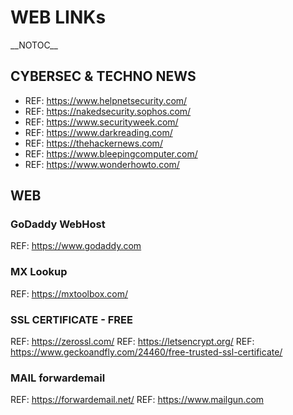 = WEB LINKs =
__NOTOC__
<!-- This is a comment -->

== CYBERSEC & TECHNO NEWS ==
*REF: https://www.helpnetsecurity.com/
*REF: https://nakedsecurity.sophos.com/
*REF: https://www.securityweek.com/
*REF: https://www.darkreading.com/
*REF: https://thehackernews.com/
*REF: https://www.bleepingcomputer.com/
*REF: https://www.wonderhowto.com/


== WEB ==
=== GoDaddy WebHost ===
REF: https://www.godaddy.com

=== MX Lookup ===
REF: https://mxtoolbox.com/

=== SSL CERTIFICATE - FREE ===
REF: https://zerossl.com/
REF: https://letsencrypt.org/
REF: https://www.geckoandfly.com/24460/free-trusted-ssl-certificate/

=== MAIL forwardemail ===
REF: https://forwardemail.net/
REF: https://www.mailgun.com

